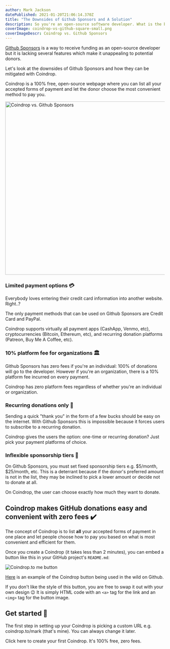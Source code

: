 ```yaml
---
author: Mark Jackson
datePublished: 2021-01-20T21:06:14.370Z
title: "The Downsides of Github Sponsors and A Solution"
description: So you're an open-source software developer. What is the best way to fund your work? In this article we compare the pros & cons of using Coindrop and Github Sponsors, or a combination of the two.
coverImage: coindrop-vs-github-square-small.png
coverImageDescr: Coindrop vs. Github Sponsors
---
```


[Github Sponsors](https://github.com/sponsors) is a way to receive funding as an open-source developer but it is lacking several features which make it unappealing to potential donors.

Let's look at the downsides of Github Sponsors and how they can be mitigated with Coindrop.

<p><NextLink href="/">Coindrop</NextLink> is a 100% free, open-source webpage where you can list all your accepted forms of payment and let the donor choose the most convenient method to pay you.</p>

<Image src="/blog-content/github-sponsors-alternative/coindrop-vs-github-sponsors.png" height="547" width="1110" alt="Coindrop vs. Github Sponsors" />

### Limited payment options 💳

Everybody loves entering their credit card information into another website. Right..? 

The only payment methods that can be used on Github Sponsors are Credit Card and PayPal.

Coindrop supports virtually all payment apps (CashApp, Venmo, etc), cryptocurrencies (Bitcoin, Ethereum, etc), and recurring donation platforms (Patreon, Buy Me A Coffee, etc).

### 10% platform fee for organizations 🏛

Github Sponsors has zero fees if you're an individual: 100% of donations will go to the developer. However if you're an organization, there is a 10% platform fee incurred on every payment.

Coindrop has zero platform fees regardless of whether you're an individual or organization.

### Recurring donations only 🔁

Sending a quick "thank you" in the form of a few bucks should be easy on the internet. With Github Sponsors this is impossible because it forces users to subscribe to a recurring donation.

Coindrop gives the users the option: one-time or recurring donation? Just pick your payment platforms of choice.

### Inflexible sponsorship tiers 🤔

On Github Sponsors, you must set fixed sponsorship tiers e.g. $5/month, $25/month, etc. This is a deterrant because if the donor's preferred amount is not in the list, they may be inclined to pick a lower amount or decide not to donate at all.

On Coindrop, the user can choose exactly how much they want to donate.

## Coindrop makes GitHub donations easy and convenient with zero fees ✔️

The concept of Coindrop is to list **all** your accepted forms of payment in one place and let people choose how to pay you based on what is most convenient and efficient for them.

Once you <NextLink href="/">create a Coindrop</NextLink> (it takes less than 2 minutes), you can embed a button like this in your GitHub project's `README.md`:

![Coindrop.to me button](/embed-button.png)

[Here](https://github.com/hakerdefo/pmrp/blob/master/README.md) is an example of the Coindrop button being used in the wild on Github.

If you don't like the style of this button, you are free to swap it out with your own design 😉 It is simply HTML code with an `<a>` tag for the link and an `<img>` tag for the button image.

## Get started 🚀

The first step in setting up your Coindrop is picking a custom URL e.g. <NextLink href="/mark">coindrop.to/mark</NextLink> (that's mine). You can always change it later.

<p><NextLink href="/">Click here</NextLink> to create your first Coindrop. It's 100% free, zero fees.</p>

